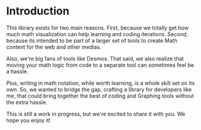 # Introduction

This library exists for two main reasons. First, because we totally get how much math
visualization can help learning and coding iterations. Second, because its intended to be part of a
larger set of tools to create Math content for the web and other medias.

Also, we're big fans of tools like Desmos. That said, we also realize that moving your
math logic from code to a separate tool can sometimes feel be a
hassle.

Plus, writing in math notation, while worth learning, is a whole skill set on its own.
So, we wanted to bridge the gap, crafting a library for developers like me, that could
bring together the best of coding and Graphing tools without the extra hassle.

This is still a work in progress, but we're excited to share it with
you. We hope you enjoy it!
